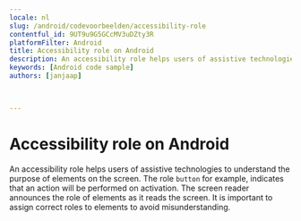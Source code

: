 ```yaml
---
locale: nl
slug: /android/codevoorbeelden/accessibility-role
contentful_id: 9UT9u9G5GCcMV3uDZty3R
platformFilter: Android
title: Accessibility role on Android
description: An accessibility role helps users of assistive technologies to understand the purpose of elements on the screen.
keywords: [Android code sample]
authors: [janjaap]


	
---
```


# Accessibility role on Android

An accessibility role helps users of assistive technologies to understand the purpose of elements on the screen. The role `button` for example, indicates that an action will be performed on activation. The screen reader announces the role of elements as it reads the screen. It is important to assign correct roles to elements to avoid misunderstanding.

<CodeSample id="accessibility-role" locale="nl" platform="android"/>